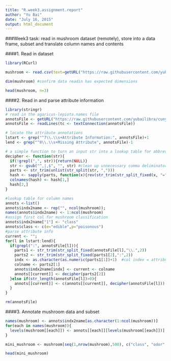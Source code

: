 ```yaml
---
title: "R.week3.assignment.report"
author: "Yu Bai"
date: "July 16, 2015"
output: html_document
---
```


###Week3 task: read in mushroom dataset (remotely), store into a data frame, subset and translate column names and contents 

####1. Read in dataset
```r
library(RCurl)

mushroom <- read.csv(text=getURL("https://raw.githubusercontent.com/yubailibra/cuny_R/master/agaricus-lepiota.data",.opts=curlOptions(followlocation = TRUE)), header=F, row.names=NULL)

dim(mushroom) #confirm data readin has expected dimensions

head(mushroom, n=3)
```

####2. Read in and parse attribute information
```r
library(stringr)
# read in the agaricus-lepiota.names file
annotsFile <- getURL("https://raw.githubusercontent.com/yubailibra/cuny_R/master/agaricus-lepiota.names",.opts=curlOptions(followlocation = TRUE))
annotsFile <- readLines(tc <- textConnection(annotsFile))

# locate the attribute annotations
lstart <- grep("^7\\.\\s+Attribute Information:", annotsFile)+1
lend <- grep("^8\\.\\s+Missing Attribute", annotsFile)-1

# a simple function to turn an input str into a lookup table for abbreviations
decipher <- function(str){
  if(!grepl(",", str)){return(NULL)}
  str <- gsub("^,|,$", "", str) #clean up unnecessary comma deliminators
  parts <- str_trim(unlist(str_split(str, ",")))
  hash <- sapply(parts, function(x){rev(str_trim(str_split_fixed(x, "=", 2)))})
  colnames(hash) <- hash[1,]
  hash[2,]
}

#lookup table for column names
annots <-list()
annots$indx2name <- rep("", ncol(mushroom)); 
names(annots$indx2name) <- 1:ncol(mushroom)
#assign first col for mushroom classification
annots$indx2name["1"] <- "class" 
annots$class <- c(e="edible",p="poisonous") 
#parse attribute info
current <- "";
for(l in lstart:lend){
  if(grepl(":", annotsFile[l])){
    parts1 <- str_trim(str_split_fixed(annotsFile[l],"\\.",2))
    parts2 <- str_trim(str_split_fixed(parts1[2],":",2))
    indx <- as.character(as.numeric(parts1[1])+1)  #col index = attribute index + 1
    colname <- parts2[1]
    annots$indx2name[indx] <- current <- colname
    annots[[current]] <- decipher(parts2[2])
  }else if(str_length(annotsFile[l])>0){
    annots[[current]] <- c(annots[[current]], decipher(annotsFile[l]))
  }
}

rm(annotsFile)
```
####3. Annotate mushroom data and subset
```r
names(mushroom) <- annots$indx2name[as.character(1:ncol(mushroom))]
for(each in names(mushroom)){
  levels(mushroom[[each]]) <- annots[[each]][levels(mushroom[[each]])]
}

mini_mushroom <- mushroom[seq(1,nrow(mushroom),500), c("class", "odor", "spore-print-color", "stalk-surface-below-ring", "stalk-color-above-ring", "habitat")] 

head(mini_mushroom)
```

